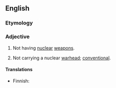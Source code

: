 ==English==

===Etymology===
{{prefix|en|non|nuclear}}

===Adjective===
{{en-adj|-}}

# Not having [[nuclear]] [[weapon]]s.
# {{lb|en|of weapons}} Not carrying a nuclear [[warhead]]; [[conventional]].

====Translations====
{{trans-top|not having nuclear weapons}}
* Finnish: {{t+|fi|ydinaseeton}}
{{trans-mid}}
{{trans-bottom}}

{{trans-top|not carrying a nuclear warhead}}
{{trans-mid}}
{{trans-bottom}}